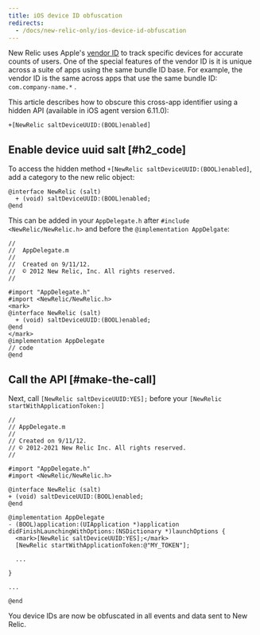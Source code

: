 ```yaml
---
title: iOS device ID obfuscation
redirects:
  - /docs/new-relic-only/ios-device-id-obfuscation
---
```


New Relic uses Apple's [vendor ID](https://developer.apple.com/documentation/uikit/uidevice/1620059-identifierforvendor) to track specific devices for accurate counts of users. One of the special features of the vendor ID is it is unique across a suite of apps using the same bundle ID base. For example, the vendor ID is the same across apps that use the same bundle ID: `com.company-name.*` .

This article describes how to obscure this cross-app identifier using a hidden API (available in iOS agent version 6.11.0):

```
+[NewRelic saltDeviceUUID:(BOOL)enabled]
```

## Enable device uuid salt [#h2_code]

To access the hidden method `+[NewRelic saltDeviceUUID:(BOOL)enabled]`, add a category to the new relic object:

```
@interface NewRelic (salt)
  + (void) saltDeviceUUID:(BOOL)enabled;
@end
```

This can be added in your `AppDelegate.h` after `#include <NewRelic/NewRelic.h>` and before the `@implementation AppDelgate`:

```
//
//  AppDelegate.m
// 
//  Created on 9/11/12.
//  © 2012 New Relic, Inc. All rights reserved.
//

#import "AppDelegate.h"
#import <NewRelic/NewRelic.h>
<mark>
@interface NewRelic (salt) 
  + (void) saltDeviceUUID:(BOOL)enabled;
@end
</mark>
@implementation AppDelegate
// code 
@end
```

## Call the API [#make-the-call]

Next, call `[NewRelic saltDeviceUUID:YES];` before your `[NewRelic startWithApplicationToken:]`

```
// 
// AppDelegate.m 
// 
// Created on 9/11/12. 
// © 2012-2021 New Relic Inc. All rights reserved. 
//

#import "AppDelegate.h"
#import <NewRelic/NewRelic.h>

@interface NewRelic (salt)
+ (void) saltDeviceUUID:(BOOL)enabled;
@end

@implementation AppDelegate
- (BOOL)application:(UIApplication *)application didFinishLaunchingWithOptions:(NSDictionary *)launchOptions {
  <mark>[NewRelic saltDeviceUUID:YES];</mark>
  [NewRelic startWithApplicationToken:@"MY_TOKEN"];

  ...

}

...

@end
```

You device IDs are now be obfuscated in all events and data sent to New Relic.
